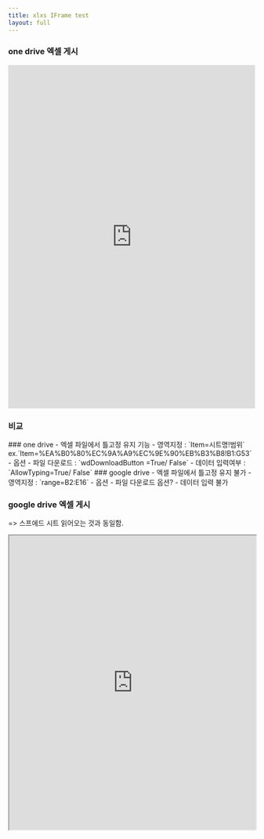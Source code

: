 ```yaml
---
title: xlxs IFrame test
layout: full
---
```




### one drive 엑셀 게시

<iframe width="100%" height="700" frameborder="0" scrolling="no" src="https://onedrive.live.com/embed?resid=AB5F66CE0CF8D024%2113427&authkey=%21AAqrgqIOOYku5q0&em=2&AllowTyping=True&Item=%EA%B0%80%EC%9A%A9%EC%9E%90%EB%B3%B8!A1:G53&wdHideGridlines=False&wdDownloadButton=False&wdInConfigurator=False&wdInConfigurator=False&edesNext=false&resen=false&ed1JS=false">
</iframe>


### 비교
<G2Col>
<Callout severity ="success">
### one drive
- 엑셀 파일에서 틀고정 유지 기능
- 영역지정 : `Item=시트명!범위`   ex.`Item=%EA%B0%80%EC%9A%A9%EC%9E%90%EB%B3%B8!B1:G53`
- 옵션
  - 파일 다운로드 : `wdDownloadButton =True/ False`
  - 데이터 입력여부 : `AllowTyping=True/ False`
</Callout>
<Callout severity ="error">
### google drive
  - 엑셀 파일에서 틀고정 유지 불가
- 영역지정 : `range=B2:E16`
- 옵션
  - 파일 다운로드 옵션?
  - 데이터 입력 불가
</Callout>

</G2Col>

### google drive 엑셀 게시
=> 스프에드 시트 읽어오는 것과 동일함.
<iframe
width="100%"
height="600"
src="https://docs.google.com/spreadsheets/d/e/2PACX-1vR_iD-7cwQZDfrQnvHgL6TJts3OWZ7nzbTp9XYMHHouFHPIbqIssj6tKgXdG-SdHw/pubhtml?
gid=445074999&amp;
single=true&amp;
range=B2:E16&amp;
widget=true&amp;
headers=false">
</iframe>

